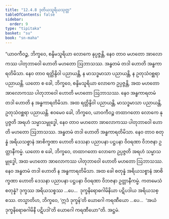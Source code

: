 ```yaml
---
title: "12.4.8 ဒုတိယသူရိယသုတ္တ"
tableOfContents: false
sidebar:
  order: 9
type: "tipitaka"
basket: "su"
book: "sn-maha"
---
```



<DynamicBreadcrumb />

<Division number="1108" book="sn-maha">

<Paragraph number="2337" book="sn-maha">
“ယာဝကီဝဉ္စ, ဘိက္ခဝေ, စန္ဒိမသူရိယာ လောကေ နုပ္ပဇ္ဇန္တိ, နေဝ တာဝ မဟတော အာလောကဿ ပါတုဘာဝေါ ဟောတိ မဟတော ဩဘာသဿ. အန္ဓတမံ တဒါ ဟောတိ အန္ဓကာရတိမိသာ. နေဝ တာဝ ရတ္တိန္ဒိဝါ ပညာယန္တိ, န မာသဒ္ဓမာသာ ပညာယန္တိ, န ဥတုသံဝစ္ဆရာ ပညာယန္တိ.
</Paragraph>

<Paragraph number="2338" book="sn-maha">
ယတော စ ခေါ, ဘိက္ခဝေ, စန္ဒိမသူရိယာ လောကေ ဥပ္ပဇ္ဇန္တိ, အထ မဟတော အာလောကဿ ပါတုဘာဝေါ ဟောတိ မဟတော ဩဘာသဿ. နေဝ အန္ဓကာရတမံ တဒါ ဟောတိ န အန္ဓကာရတိမိသာ. အထ ရတ္တိန္ဒိဝါ ပညာယန္တိ, မာသဒ္ဓမာသာ ပညာယန္တိ, ဥတုသံဝစ္ဆရာ ပညာယန္တိ. ဧဝမေဝ ခေါ, ဘိက္ခဝေ, ယာဝကီဝဉ္စ တထာဂတော လောကေ နုပ္ပဇ္ဇတိ အရဟံ သမ္မာသမ္ဗုဒ္ဓေါ, နေဝ တာဝ မဟတော အာလောကဿ ပါတုဘာဝေါ ဟောတိ မဟတော ဩဘာသဿ. အန္ဓတမံ တဒါ ဟောတိ အန္ဓကာရတိမိသာ. နေဝ တာဝ စတုန္နံ အရိယသစ္စာနံ အာစိက္ခဏာ ဟောတိ ဒေသနာ ပညာပနာ ပဋ္ဌပနာ ဝိဝရဏာ ဝိဘဇနာ ဥတ္တာနီကမ္မံ.
</Paragraph>

<Paragraph number="2339" book="sn-maha">
ယတော စ ခေါ, ဘိက္ခဝေ, တထာဂတော လောကေ ဥပ္ပဇ္ဇတိ အရဟံ သမ္မာသမ္ဗုဒ္ဓေါ, အထ မဟတော အာလောကဿ ပါတုဘာဝေါ ဟောတိ မဟတော ဩဘာသဿ. နေဝ အန္ဓတမံ တဒါ ဟောတိ န အန္ဓကာရတိမိသာ. အထ ခေါ စတုန္နံ အရိယသစ္စာနံ အာစိက္ခဏာ ဟောတိ ဒေသနာ ပညာပနာ ပဋ္ဌပနာ ဝိဝရဏာ ဝိဘဇနာ ဥတ္တာနီကမ္မံ. ကတမေသံ စတုန္နံ? ဒုက္ခဿ အရိယသစ္စဿ …ပေ…  ဒုက္ခနိရောဓဂါမိနိယာ ပဋိပဒါယ အရိယသစ္စဿ.
</Paragraph>

<Paragraph number="2340" book="sn-maha">
တသ္မာတိဟ, ဘိက္ခဝေ, ‘ဣဒံ ဒုက္ခန်’တိ ယောဂေါ ကရဏီယော …ပေ…  ‘အယံ ဒုက္ခနိရောဓဂါမိနီ ပဋိပဒါ’တိ ယောဂေါ ကရဏီယော”တိ.

</Paragraph>
</Division>

<Paragraph number="2341" type="center" book="sn-maha">
အဋ္ဌမံ.
</Paragraph>